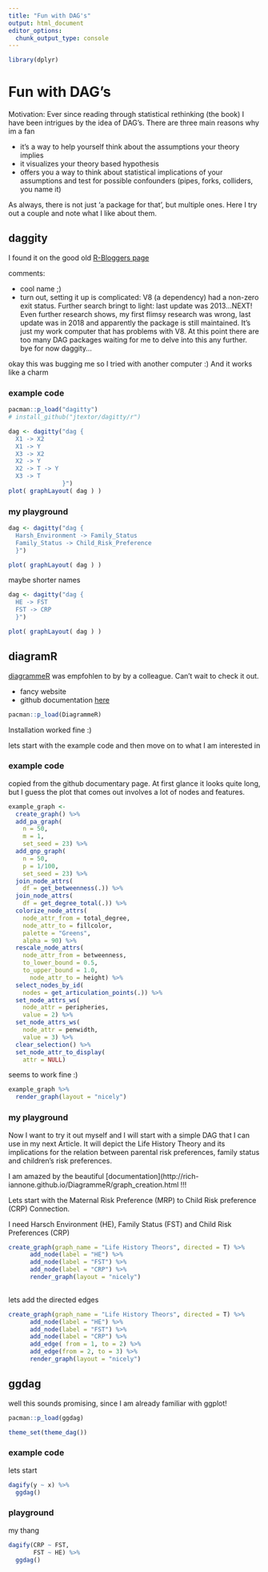 ```yaml
---
title: "Fun with DAG's"
output: html_document
editor_options: 
  chunk_output_type: console
---
```


```r
library(dplyr)

```

# Fun with DAG's

Motivation: Ever since reading through statistical rethinking (the book) I have been intrigues by the idea of DAG's. There are three main reasons why im a fan

- it's a way to help yourself think about the assumptions your theory implies
- it visualizes your theory based hypothesis 
- offers you a way to think about statistical implications of your assumptions and test for possible confounders (pipes, forks, colliders, you name it)

As always, there is not just 'a package for that', but multiple ones. Here I try out a couple and note what I like about them.


## daggity {.tabset}

I found it on the good old [R-Bloggers page](https://www.r-bloggers.com/causal-inference-with-dags-in-r/)

comments:

+ cool name ;)
- turn out, setting it up is complicated: V8 (a dependency) had a non-zero exit status. Further search bringt to light: last update was 2013...NEXT! Even further research shows, my first flimsy research was wrong, last update was in 2018 and apparently the package is still maintained. It's just my work computer that has problems with V8. At this point there are too many DAG packages waiting for me to delve into this any further. bye for now daggity...

okay this was bugging me so I tried with another computer :) And it works like a charm

### example code
```r

pacman::p_load("dagitty")
# install_github("jtextor/dagitty/r")

dag <- dagitty("dag {
  X1 -> X2
  X1 -> Y
  X3 -> X2
  X2 -> Y
  X2 -> T -> Y
  X3 -> T
               }")
plot( graphLayout( dag ) )
```

### my playground

```r
dag <- dagitty("dag {
  Harsh_Environment -> Family_Status
  Family_Status -> Child_Risk_Preference
  }")

plot( graphLayout( dag ) )
```

maybe shorter names
```r
dag <- dagitty("dag {
  HE -> FST
  FST -> CRP
  }")

plot( graphLayout( dag ) )
```


## diagramR {.tabset}

[diagrammeR](http://rich-iannone.github.io/DiagrammeR/) was empfohlen to by by a colleague. Can't wait to check it out.

+ fancy website
+ github documentation [here](https://github.com/rich-iannone/DiagrammeR)

```r
pacman::p_load(DiagrammeR)
```
Installation worked fine :)

lets start with the example code and then move on to what I am interested in

### example code

copied from the github documentary page. At first glance it looks quite long, but I guess the plot that comes out involves a lot of nodes and features.
```r

example_graph <-
  create_graph() %>%
  add_pa_graph(
    n = 50,
    m = 1,
    set_seed = 23) %>%
  add_gnp_graph(
    n = 50,
    p = 1/100,
    set_seed = 23) %>%
  join_node_attrs(
    df = get_betweenness(.)) %>%
  join_node_attrs(
    df = get_degree_total(.)) %>%
  colorize_node_attrs(
    node_attr_from = total_degree,
    node_attr_to = fillcolor,
    palette = "Greens",
    alpha = 90) %>%
  rescale_node_attrs(
    node_attr_from = betweenness,
    to_lower_bound = 0.5,
    to_upper_bound = 1.0,
      node_attr_to = height) %>%
  select_nodes_by_id(
    nodes = get_articulation_points(.)) %>%
  set_node_attrs_ws(
    node_attr = peripheries,
    value = 2) %>%
  set_node_attrs_ws(
    node_attr = penwidth,
    value = 3) %>%
  clear_selection() %>%
  set_node_attr_to_display(
    attr = NULL)
```

seems to work fine :)
```r
example_graph %>%
  render_graph(layout = "nicely")
```


### my playground

Now I want to try it out myself and I will start with a simple DAG that I can use in my next Article. 
It will depict the Life History Theory and its implications for the relation between parental risk preferences, family status and children's risk preferences. 


I am amazed by the beautiful [documentation](http://rich-iannone.github.io/DiagrammeR/graph_creation.html !!!

Lets start with the Maternal Risk Preference (MRP) to Child Risk preference (CRP) Connection.

I need Harsch Environment (HE), Family Status (FST) and Child Risk Preferences (CRP)
```r
create_graph(graph_name = "Life History Theors", directed = T) %>% 
      add_node(label = "HE") %>%
      add_node(label = "FST") %>%
      add_node(label = "CRP") %>%
      render_graph(layout = "nicely")
      
```

lets add the directed edges
```r
create_graph(graph_name = "Life History Theors", directed = T) %>% 
      add_node(label = "HE") %>%
      add_node(label = "FST") %>%
      add_node(label = "CRP") %>%
      add_edge( from = 1, to = 2) %>% 
      add_edge(from = 2, to = 3) %>% 
      render_graph(layout = "nicely")
```


## ggdag {.tabset}

well this sounds promising, since I am already familiar with ggplot!

```r
pacman::p_load(ggdag)

theme_set(theme_dag())
```

### example code
lets start
```r
dagify(y ~ x) %>% 
  ggdag()
```

### playground

my thang
```r
dagify(CRP ~ FST,
       FST ~ HE) %>% 
  ggdag()
```

